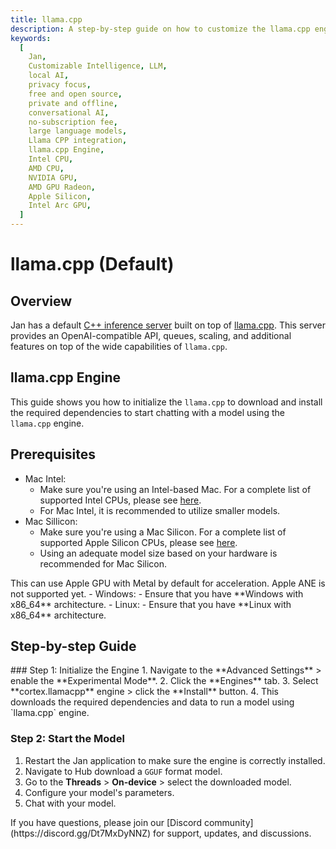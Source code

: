 ```yaml
---
title: llama.cpp
description: A step-by-step guide on how to customize the llama.cpp engine.
keywords:
  [
    Jan,
    Customizable Intelligence, LLM,
    local AI,
    privacy focus,
    free and open source,
    private and offline,
    conversational AI,
    no-subscription fee,
    large language models,
    Llama CPP integration,
    llama.cpp Engine,
    Intel CPU,
    AMD CPU,
    NVIDIA GPU,
    AMD GPU Radeon,
    Apple Silicon,
    Intel Arc GPU,
  ]
---
```



# llama.cpp (Default)

## Overview

Jan has a default [C++ inference server](https://github.com/janhq/cortex) built on top of [llama.cpp](https://github.com/ggerganov/llama.cpp). This server provides an OpenAI-compatible API, queues, scaling, and additional features on top of the wide capabilities of `llama.cpp`.

## llama.cpp Engine

This guide shows you how to initialize the `llama.cpp` to download and install the required dependencies to start chatting with a model using the `llama.cpp` engine.

## Prerequisites
- Mac Intel:
  - Make sure you're using an Intel-based Mac. For a complete list of supported Intel CPUs, please see [here](https://en.wikipedia.org/wiki/MacBook_Pro_(Intel-based)).
  - For Mac Intel, it is recommended to utilize smaller models.
- Mac Sillicon:
  - Make sure you're using a Mac Silicon. For a complete list of supported Apple Silicon CPUs, please see [here](https://en.wikipedia.org/wiki/Apple_Silicon).
  - Using an adequate model size based on your hardware is recommended for Mac Silicon.
<Callout type="info">
  This can use Apple GPU with Metal by default for acceleration. Apple ANE is not supported yet.
</Callout>
- Windows:
  - Ensure that you have **Windows with x86_64** architecture.
- Linux:
  - Ensure that you have **Linux with x86_64** architecture.

## Step-by-step Guide
<Steps>
### Step 1: Initialize the Engine
1. Navigate to the **Advanced Settings** > enable the **Experimental Mode**.
2. Click the **Engines** tab.
3. Select **cortex.llamacpp** engine > click the **Install** button.
4. This downloads the required dependencies and data to run a model using `llama.cpp` engine.

### Step 2: Start the Model
1. Restart the Jan application to make sure the engine is correctly installed.
2. Navigate to Hub download a `GGUF` format model.
3. Go to the **Threads** > **On-device** > select the downloaded model.
4. Configure your model's parameters.
5. Chat with your model.
</Steps>

<Callout type='info'>
  If you have questions, please join our [Discord community](https://discord.gg/Dt7MxDyNNZ) for support, updates, and discussions.
</Callout>
